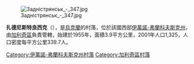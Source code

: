 [[Image:Задністрянськ_-_347.jpg|right]]

{{coord|49|11|11|N|24|41|16|E|scale:30000|display=title}}

'''扎德尼斯特良西克'''（{{lang-uk|Задністрянське}}），是[[烏克蘭|烏克蘭]]的村落，位於該國西部[[伊萬諾-弗蘭科夫斯克州|伊萬諾-弗蘭科夫斯克州]]，由[[加利奇區_(烏克蘭)|加利奇區]]負責管轄，始建於1955年，面積3.9平方公里，2001年人口1,325，人口密度每平方公里339.7人。

{{DEFAULTSORT:Задністрянське}}
[[Category:伊萬諾-弗蘭科夫斯克州村落|Category:伊萬諾-弗蘭科夫斯克州村落]]
[[Category:加利奇區村落|Category:加利奇區村落]]


{{IvanoFrankivsk-geo-stub}}